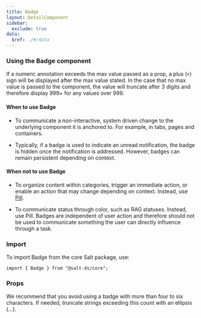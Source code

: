 ```yaml
---
title: Badge
layout: DetailComponent
sidebar:
  exclude: true
data:
  $ref: ./#/data
---
```


### Using the Badge component

If a numeric annotation exceeds the max value passed as a prop, a plus (`+`) sign will be displayed after the max value stated. In the case that no max value is passed to the component, the value will truncate after 3 digits and therefore display 999+ for any values over 999.

#### When to use Badge

- To communicate a non-interactive, system driven change to the underlying component it is anchored to. For example, in tabs, pages and containers.

- Typically, if a badge is used to indicate an unread notification, the badge is hidden once the notification is addressed. However, badges can remain persistent depending on context.

#### When not to use Badge

- To organize content within categories, trigger an immediate action, or enable an action that may change depending on context. Instead, use [Pill](../pill).

- To communicate status through color, such as RAG statuses. Instead, use Pill. Badges are independent of user action and therefore should not be used to communicate something the user can directly influence through a task.

### Import

To import Badge from the core Salt package, use:

```
import { Badge } from "@salt-ds/core";
```

### Props

<PropsTable componentName="Badge" packageName="core" />

We recommend that you avoid using a badge with more than four to six characters. If needed, truncate strings exceeding this count with an ellipsis (…).
